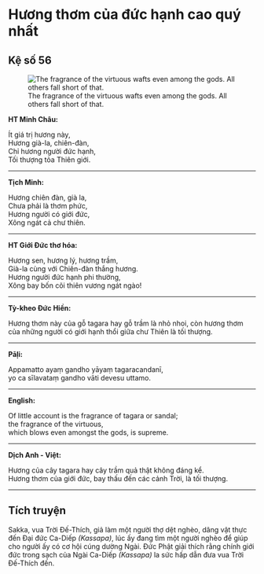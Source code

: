 # Hương thơm của đức hạnh cao quý nhất {- #huong-thom-cua-duc-hanh-cao-quy-nhat}

## Kệ số 56 {- #ke-so-56}

![The fragrance of the virtuous wafts even among the gods. All others fall short of that.](images/kinh-phap-cu-ke-so-56-dhammapada-verse-56.jpg){fig-align="center" .lightbox}

**HT Minh Châu:**

Ít giá trị hương này,  
Hương già-la, chiên-đàn,  
Chỉ hương người đức hạnh,  
Tối thượng tỏa Thiên giới.  

<hr class="divider">

**Tịch Minh:**

Hương chiên đàn, già la,  
Chưa phải là thơm phức,  
Hương người có giới đức,  
Xông ngát cả chư thiên.  

<hr class="divider">

**HT Giới Đức thơ hóa:**

Hương sen, hương lý, hương trầm,  
Già-la cùng với Chiên-đàn thắng hương.  
Hương người đức hạnh phi thường,  
Xông bay bốn cõi thiên vương ngát ngào!  

<hr class="divider">

**Tỳ-kheo Đức Hiền:**

Hương thơm này của gỗ tagara hay gỗ trầm là nhỏ nhoi, còn hương thơm của những người có giới hạnh thổi giữa chư Thiên là tối thượng.

<hr class="divider">

**Pāḷi:**

Appamatto ayaṃ gandho yāyaṃ tagaracandanī,  
yo ca sīlavataṃ gandho vāti devesu uttamo.  

<hr class="divider">

**English:**

Of little account is the fragrance of tagara or sandal;  
the fragrance of the virtuous,  
which blows even amongst the gods, is supreme.  

<hr class="divider">

**Dịch Anh - Việt:**

 Hương của cây tagara hay cây trầm quả thật không đáng kể.  
 Hương thơm của giới đức, bay thấu đến các cảnh Trời, là tối thượng.  

<hr class="divider">

## Tích truyện {- #tich-truyen}

Sakka, vua Trời Ðế-Thích, giả làm một người thợ dệt nghèo, dâng vật thực đến Ðại đức Ca-Diếp *(Kassapa)*, lúc ấy đang tìm một người nghèo để giúp cho người ấy có cơ hội cúng dường Ngài. Ðức Phật giải thích rằng chính giới đức trong sạch của Ngài Ca-Diếp *(Kassapa)* la sức hấp dẫn đưa vua Trời Ðế-Thích đến.